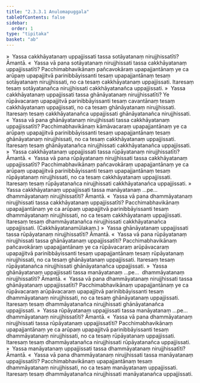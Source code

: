 ```yaml
---
title: "2.3.3.1 Anulomapuggala"
tableOfContents: false
sidebar:
  order: 1
type: "tipitaka"
basket: "ab"
---
```



<DynamicBreadcrumb />

<Division number="211">

<Paragraph number="1659">
»  Yassa cakkhāyatanaṃ uppajjissati tassa sotāyatanaṃ nirujjhissatīti? Āmantā.
</Paragraph>

<Paragraph number="1660">
«  Yassa vā pana sotāyatanaṃ nirujjhissati tassa cakkhāyatanaṃ uppajjissatīti?
</Paragraph>

<Paragraph number="1661">
Pacchimabhavikānaṃ pañcavokāraṃ upapajjantānaṃ ye ca arūpaṃ upapajjitvā parinibbāyissanti tesaṃ upapajjantānaṃ tesaṃ sotāyatanaṃ nirujjhissati, no ca tesaṃ cakkhāyatanaṃ uppajjissati. Itaresaṃ tesaṃ sotāyatanañca nirujjhissati cakkhāyatanañca uppajjissati.
</Paragraph>

<Paragraph number="1662">
»  Yassa cakkhāyatanaṃ uppajjissati tassa ghānāyatanaṃ nirujjhissatīti?
</Paragraph>

<Paragraph number="1663">
Ye rūpāvacaraṃ upapajjitvā parinibbāyissanti tesaṃ cavantānaṃ tesaṃ cakkhāyatanaṃ uppajjissati, no ca tesaṃ ghānāyatanaṃ nirujjhissati. Itaresaṃ tesaṃ cakkhāyatanañca uppajjissati ghānāyatanañca nirujjhissati.
</Paragraph>

<Paragraph number="1664">
«  Yassa vā pana ghānāyatanaṃ nirujjhissati tassa cakkhāyatanaṃ uppajjissatīti?
</Paragraph>

<Paragraph number="1665">
Pacchimabhavikānaṃ kāmāvacaraṃ upapajjantānaṃ ye ca arūpaṃ upapajjitvā parinibbāyissanti tesaṃ upapajjantānaṃ tesaṃ ghānāyatanaṃ nirujjhissati, no ca tesaṃ cakkhāyatanaṃ uppajjissati. Itaresaṃ tesaṃ ghānāyatanañca nirujjhissati cakkhāyatanañca uppajjissati.
</Paragraph>

<Paragraph number="1666">
»  Yassa cakkhāyatanaṃ uppajjissati tassa rūpāyatanaṃ nirujjhissatīti? Āmantā.
</Paragraph>

<Paragraph number="1667">
«  Yassa vā pana rūpāyatanaṃ nirujjhissati tassa cakkhāyatanaṃ uppajjissatīti?
</Paragraph>

<Paragraph number="1668">
Pacchimabhavikānaṃ pañcavokāraṃ upapajjantānaṃ ye ca arūpaṃ upapajjitvā parinibbāyissanti tesaṃ upapajjantānaṃ tesaṃ rūpāyatanaṃ nirujjhissati, no ca tesaṃ cakkhāyatanaṃ uppajjissati. Itaresaṃ tesaṃ rūpāyatanañca nirujjhissati cakkhāyatanañca uppajjissati.
</Paragraph>

<Paragraph number="1669">
»  Yassa cakkhāyatanaṃ uppajjissati tassa manāyatanaṃ …pe…  dhammāyatanaṃ nirujjhissatīti? Āmantā.
</Paragraph>

<Paragraph number="1670">
«  Yassa vā pana dhammāyatanaṃ nirujjhissati tassa cakkhāyatanaṃ uppajjissatīti?
</Paragraph>

<Paragraph number="1671">
Pacchimabhavikānaṃ upapajjantānaṃ ye ca arūpaṃ upapajjitvā parinibbāyissanti tesaṃ dhammāyatanaṃ nirujjhissati, no ca tesaṃ cakkhāyatanaṃ uppajjissati. Itaresaṃ tesaṃ dhammāyatanañca nirujjhissati cakkhāyatanañca uppajjissati. (Cakkhāyatanamūlakaṃ.)
</Paragraph>

</Division>
<Division number="212">

<Paragraph number="1672">
»  Yassa ghānāyatanaṃ uppajjissati tassa rūpāyatanaṃ nirujjhissatīti? Āmantā.
</Paragraph>

<Paragraph number="1673">
«  Yassa vā pana rūpāyatanaṃ nirujjhissati tassa ghānāyatanaṃ uppajjissatīti?
</Paragraph>

<Paragraph number="1674">
Pacchimabhavikānaṃ pañcavokāraṃ upapajjantānaṃ ye ca rūpāvacaraṃ arūpāvacaraṃ upapajjitvā parinibbāyissanti tesaṃ upapajjantānaṃ tesaṃ rūpāyatanaṃ nirujjhissati, no ca tesaṃ ghānāyatanaṃ uppajjissati. Itaresaṃ tesaṃ rūpāyatanañca nirujjhissati ghānāyatanañca uppajjissati.
</Paragraph>

<Paragraph number="1675">
»  Yassa ghānāyatanaṃ uppajjissati tassa manāyatanaṃ …pe…  dhammāyatanaṃ nirujjhissatīti? Āmantā.
</Paragraph>

<Paragraph number="1676">
«  Yassa vā pana dhammāyatanaṃ nirujjhissati tassa ghānāyatanaṃ uppajjissatīti?
</Paragraph>

<Paragraph number="1677">
Pacchimabhavikānaṃ upapajjantānaṃ ye ca rūpāvacaraṃ arūpāvacaraṃ upapajjitvā parinibbāyissanti tesaṃ dhammāyatanaṃ nirujjhissati, no ca tesaṃ ghānāyatanaṃ uppajjissati. Itaresaṃ tesaṃ dhammāyatanañca nirujjhissati ghānāyatanañca uppajjissati.
</Paragraph>

</Division>
<Division number="213">

<Paragraph number="1678">
»  Yassa rūpāyatanaṃ uppajjissati tassa manāyatanaṃ …pe…  dhammāyatanaṃ nirujjhissatīti? Āmantā.
</Paragraph>

<Paragraph number="1679">
«  Yassa vā pana dhammāyatanaṃ nirujjhissati tassa rūpāyatanaṃ uppajjissatīti?
</Paragraph>

<Paragraph number="1680">
Pacchimabhavikānaṃ upapajjantānaṃ ye ca arūpaṃ upapajjitvā parinibbāyissanti tesaṃ dhammāyatanaṃ nirujjhissati, no ca tesaṃ rūpāyatanaṃ uppajjissati. Itaresaṃ tesaṃ dhammāyatanañca nirujjhissati rūpāyatanañca uppajjissati.
</Paragraph>

</Division>
<Division number="214">

<Paragraph number="1681">
»  Yassa manāyatanaṃ uppajjissati tassa dhammāyatanaṃ nirujjhissatīti? Āmantā.
</Paragraph>

<Paragraph number="1682">
«  Yassa vā pana dhammāyatanaṃ nirujjhissati tassa manāyatanaṃ uppajjissatīti?
</Paragraph>

<Paragraph number="1683">
Pacchimabhavikānaṃ upapajjantānaṃ tesaṃ dhammāyatanaṃ nirujjhissati, no ca tesaṃ manāyatanaṃ uppajjissati. Itaresaṃ tesaṃ dhammāyatanañca nirujjhissati manāyatanañca uppajjissati.
</Paragraph>
</Division>
